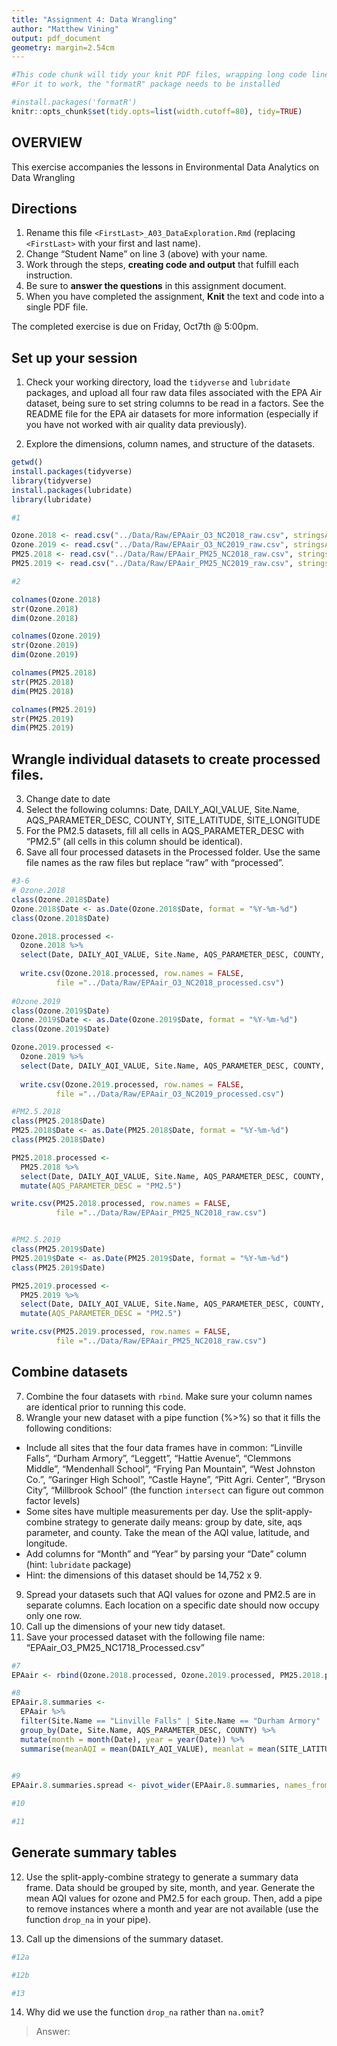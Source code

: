 ```yaml
---
title: "Assignment 4: Data Wrangling"
author: "Matthew Vining"
output: pdf_document
geometry: margin=2.54cm
---
```


```r
#This code chunk will tidy your knit PDF files, wrapping long code lines
#For it to work, the "formatR" package needs to be installed

#install.packages('formatR')
knitr::opts_chunk$set(tidy.opts=list(width.cutoff=80), tidy=TRUE)
```

## OVERVIEW

This exercise accompanies the lessons in Environmental Data Analytics on Data Wrangling 

## Directions
1.  Rename this file `<FirstLast>_A03_DataExploration.Rmd` (replacing `<FirstLast>` with your first and last name).
2. Change "Student Name" on line 3 (above) with your name.
3. Work through the steps, **creating code and output** that fulfill each instruction.
4. Be sure to **answer the questions** in this assignment document.
5. When you have completed the assignment, **Knit** the text and code into a single PDF file.

The completed exercise is due on Friday, Oct7th @ 5:00pm.

## Set up your session 
1. Check your working directory, load the `tidyverse` and `lubridate` packages, and upload all four raw data files associated with the EPA Air dataset, being sure to set string columns to be read in a factors. See the README file for the EPA air datasets for more information (especially if you have not worked with air quality data previously). 

2. Explore the dimensions, column names, and structure of the datasets. 

```r
getwd()
install.packages(tidyverse)
library(tidyverse)
install.packages(lubridate)
library(lubridate)

#1

Ozone.2018 <- read.csv("../Data/Raw/EPAair_O3_NC2018_raw.csv", stringsAsFactors = TRUE)
Ozone.2019 <- read.csv("../Data/Raw/EPAair_O3_NC2019_raw.csv", stringsAsFactors = TRUE)
PM25.2018 <- read.csv("../Data/Raw/EPAair_PM25_NC2018_raw.csv", stringsAsFactors = TRUE)
PM25.2019 <- read.csv("../Data/Raw/EPAair_PM25_NC2019_raw.csv", stringsAsFactors = TRUE)

#2

colnames(Ozone.2018)
str(Ozone.2018)
dim(Ozone.2018)

colnames(Ozone.2019)
str(Ozone.2019)
dim(Ozone.2019)

colnames(PM25.2018)
str(PM25.2018)
dim(PM25.2018)

colnames(PM25.2019)
str(PM25.2019)
dim(PM25.2019)
```

## Wrangle individual datasets to create processed files.
3. Change date to date
4. Select the following columns: Date, DAILY_AQI_VALUE, Site.Name, AQS_PARAMETER_DESC, COUNTY, SITE_LATITUDE, SITE_LONGITUDE
5. For the PM2.5 datasets, fill all cells in AQS_PARAMETER_DESC with "PM2.5" (all cells in this column should be identical).
6. Save all four processed datasets in the Processed folder. Use the same file names as the raw files but replace "raw" with "processed".

```r
#3-6
# Ozone.2018
class(Ozone.2018$Date)
Ozone.2018$Date <- as.Date(Ozone.2018$Date, format = "%Y-%m-%d")
class(Ozone.2018$Date)

Ozone.2018.processed <- 
  Ozone.2018 %>%
  select(Date, DAILY_AQI_VALUE, Site.Name, AQS_PARAMETER_DESC, COUNTY, SITE_LATITUDE, SITE_LONGITUDE)
  
  write.csv(Ozone.2018.processed, row.names = FALSE, 
          file ="../Data/Raw/EPAair_O3_NC2018_processed.csv")
  
#Ozone.2019
class(Ozone.2019$Date)
Ozone.2019$Date <- as.Date(Ozone.2019$Date, format = "%Y-%m-%d")
class(Ozone.2019$Date)

Ozone.2019.processed <- 
  Ozone.2019 %>%
  select(Date, DAILY_AQI_VALUE, Site.Name, AQS_PARAMETER_DESC, COUNTY, SITE_LATITUDE, SITE_LONGITUDE)
  
  write.csv(Ozone.2019.processed, row.names = FALSE, 
          file ="../Data/Raw/EPAair_O3_NC2019_processed.csv")

#PM2.5.2018
class(PM25.2018$Date)
PM25.2018$Date <- as.Date(PM25.2018$Date, format = "%Y-%m-%d")
class(PM25.2018$Date)

PM25.2018.processed <- 
  PM25.2018 %>%
  select(Date, DAILY_AQI_VALUE, Site.Name, AQS_PARAMETER_DESC, COUNTY, SITE_LATITUDE, SITE_LONGITUDE) %>%
  mutate(AQS_PARAMETER_DESC = "PM2.5")

write.csv(PM25.2018.processed, row.names = FALSE, 
          file ="../Data/Raw/EPAair_PM25_NC2018_raw.csv")


#PM2.5.2019
class(PM25.2019$Date)
PM25.2019$Date <- as.Date(PM25.2019$Date, format = "%Y-%m-%d")
class(PM25.2019$Date)

PM25.2019.processed <- 
  PM25.2019 %>%
  select(Date, DAILY_AQI_VALUE, Site.Name, AQS_PARAMETER_DESC, COUNTY, SITE_LATITUDE, SITE_LONGITUDE) %>%
  mutate(AQS_PARAMETER_DESC = "PM2.5")

write.csv(PM25.2019.processed, row.names = FALSE, 
          file ="../Data/Raw/EPAair_PM25_NC2018_raw.csv")


```


## Combine datasets
7. Combine the four datasets with `rbind`. Make sure your column names are identical prior to running this code. 
8. Wrangle your new dataset with a pipe function (%>%) so that it fills the following conditions: 

* Include all sites that the four data frames have in common: "Linville Falls", "Durham Armory", "Leggett", "Hattie Avenue", "Clemmons Middle", "Mendenhall School", "Frying Pan Mountain", "West Johnston Co.", "Garinger High School", "Castle Hayne", "Pitt Agri. Center", "Bryson City", "Millbrook School" (the function `intersect` can figure out common factor levels)
* Some sites have multiple measurements per day. Use the split-apply-combine strategy to generate daily means: group by date, site, aqs parameter, and county. Take the mean of the AQI value, latitude, and longitude.
* Add columns for "Month" and "Year" by parsing your "Date" column (hint: `lubridate` package)
* Hint: the dimensions of this dataset should be 14,752 x 9.

9. Spread your datasets such that AQI values for ozone and PM2.5 are in separate columns. Each location on a specific date should now occupy only one row.
10. Call up the dimensions of your new tidy dataset.
11. Save your processed dataset with the following file name: "EPAair_O3_PM25_NC1718_Processed.csv"

```r
#7
EPAair <- rbind(Ozone.2018.processed, Ozone.2019.processed, PM25.2018.processed, PM25.2019.processed)

#8
EPAair.8.summaries <- 
  EPAair %>%
  filter(Site.Name == "Linville Falls" | Site.Name == "Durham Armory" | Site.Name == "Leggett" | Site.Name == "Hattie Avenue" | Site.Name == "Clemmons Middle" | Site.Name == "Mendenhall School" | Site.Name == "Frying Pan Mountain" | Site.Name == "West Johnston Co." | Site.Name == "Garinger High School" | Site.Name == "Castle Hayne" | Site.Name == "Pitt Agri. Center" | Site.Name == "Bryson City" | Site.Name == "Millbrook School") %>%
  group_by(Date, Site.Name, AQS_PARAMETER_DESC, COUNTY) %>%
  mutate(month = month(Date), year = year(Date)) %>%
  summarise(meanAQI = mean(DAILY_AQI_VALUE), meanlat = mean(SITE_LATITUDE), meanlong = mean(SITE_LONGITUDE))
  

#9
EPAair.8.summaries.spread <- pivot_wider(EPAair.8.summaries, names_from = AQS_PARAMETER_DESC, values_from = DAILY_AQI_VALUE)

#10

#11

```


## Generate summary tables
12. Use the split-apply-combine strategy to generate a summary data frame. Data should be grouped by site, month, and year. Generate the mean AQI values for ozone and PM2.5 for each group. Then, add a pipe to remove instances where a month and year are not available (use the function `drop_na` in your pipe). 

13. Call up the dimensions of the summary dataset.

```r
#12a

#12b

#13

```

14. Why did we use the function `drop_na` rather than `na.omit`?

> Answer: 
